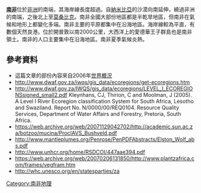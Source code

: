 {{Country geography
|name          = 南非
|map           = Sf-map.png
|continent     = [[非洲|非洲]] 
|region        = [[南部非洲|南部非洲]]
|coordinates   = {{coord|29|00|S|24|00|E|type:country}} 
|area ranking  = 25th 
|km area       = 1221037 
|percent land  =  
|km coastline  = 2798
|borders       = [[國境線|國境線]]:<br/>4,862 km <br />[[博茨瓦納|博茨瓦納]] 1,840 km,<br />[[萊索托|萊索托]] 909 km,<br />[[莫桑比克|莫桑比克]] 491 km,<br />[[納米比亞|納米比亞]] 967 km,<br />[[斯威士蘭|斯威士蘭]] 430 km,<br />[[津巴布韋|津巴布韋]] 225 km
|highest point = [[Mafadi|Mafadi]]<br/>3,450 m
|lowest point  = Sea level<br />0 m
|longest river = [[奧蘭治河|奧蘭治河]]<br />2,200 km 
|largest lake  = [[Lake_Chrissie|Lake Chrissie]]
}}

'''[[南非|南非]]'''位於[[非洲|非洲]]的南端，其海岸線長度超過{{convert|2500|km|mi|0|abbr=on}}。自[[納米比亞|納米比亞]]的沙漠向南延伸，繞過非洲的南端，之後北上至[[莫桑比克|莫桑比克]]。南非全國大部份地區都是半乾旱地區，但南非在氣候和地形上都變化多端。南非主要的平原都集中在沿海地區。海岸線較為平直，有數個天然良港。位於開普敦以南2000公里，大西洋上的愛德華王子群島也是南非領土。南非的人口主要集中在沿海地區。南非夏季氣候炎熱。

== 參考資料 ==

*這篇文章的部份內容來自2006年[[世界概況|世界概況]]
* http://www.dwaf.gov.za/iwqs/gis_data/ecoregions/get-ecoregions.htm{{Wayback|url=http://www.dwaf.gov.za/iwqs/gis_data/ecoregions/get-ecoregions.htm |date=20120303100510 }}
* http://www.dwaf.gov.za/IWQS/gis_data/ecoregions/LEVEL_I_ECOREGIONSsigned_small2.pdf{{Wayback|url=http://www.dwaf.gov.za/IWQS/gis_data/ecoregions/LEVEL_I_ECOREGIONSsigned_small2.pdf |date=20120303101513 }} Kleynhans, CJ, Thirion, C and Moolman, J (2005). A Level I River Ecoregion classification System for South Africa, Lesotho and Swaziland. Report No. N/0000/00/REQ0104. Resource Quality Services, Department of Water Affairs and Forestry, Pretoria, South Africa.
* https://web.archive.org/web/20071129042702/http://academic.sun.ac.za/botzoo/mucina/ProcIAVS_Bushveld.pdf
* http://www.mantleplumes.org/Penrose/PenPDFAbstracts/Elston_Wolf_abs.pdf{{Wayback|url=http://www.mantleplumes.org/Penrose/PenPDFAbstracts/Elston_Wolf_abs.pdf |date=20120206103053 }}
* http://www.unhcr.org/home/RSDCOI/447aae394.pdf{{Wayback|url=http://www.unhcr.org/home/RSDCOI/447aae394.pdf |date=20120313212422 }}
* https://web.archive.org/web/20070206131850/http://www.plantzafrica.com/frames/vegfram.htm
* http://whc.unesco.org/en/statesparties/za{{WebCite|url=https://www.webcitation.org/6ARv8db6A?url=http://whc.unesco.org/en/statesparties/za |date=20120905105853 |dateformat=iso }}

{{非洲题目|地理}}
[[Category:南非地理|Category:南非地理]]